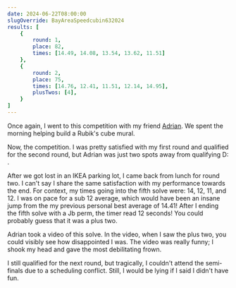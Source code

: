 ```yaml
---
date: 2024-06-22T08:00:00
slugOverride: BayAreaSpeedcubin632024
results: [
    {
        round: 1,
        place: 82,
        times: [14.49, 14.08, 13.54, 13.62, 11.51]
    },
    {
        round: 2,
        place: 75,
        times: [14.76, 12.41, 11.51, 12.14, 14.95],
        plusTwos: [4],
    }
]
---
```


Once again, I went to this competition with my friend [Adrian](https://bithole.dev). We spent the morning helping build a Rubik's cube mural.

<ContentImage src={halfMural} desc="I had never seen a mural in person, it was seriously cool" alt="The Rubik's cube mural half-built" width="300"></ContentImage>

<ContentImage src={mural} desc="The completed mural" width="300" alt="The completed Rubik's cube mural"></ContentImage>

Now, the competition. I was pretty satisfied with my first round and qualified for the second round, but Adrian was just two spots away from qualifying D: .

After we got lost in an IKEA parking lot, I came back from lunch for round two. I can't say I share the same satisfaction with my performance towards the end. For context, my times going into the fifth solve were: 14, 12, 11, and 12. I was on pace for a sub 12 average, which would have been an insane jump from the my previous personal best average of 14.41! After I ending the fifth solve with a Jb perm, the timer read 12 seconds! You could probably guess that it was a plus two.

Adrian took a video of this solve. In the video, when I saw the plus two, you could visibly see how disappointed I was. The video was really funny; I shook my head and gave the most debilitating frown.

I still qualified for the next round, but tragically, I couldn't attend the semi-finals due to a scheduling conflict. Still, I would be lying if I said I didn't have fun.
